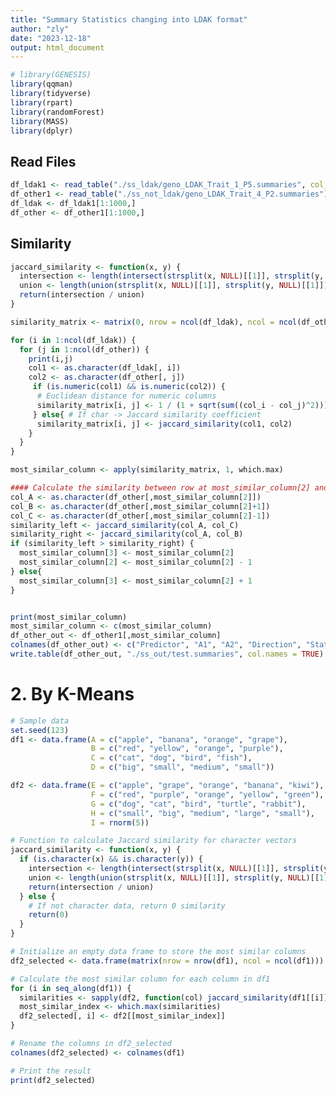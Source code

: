 ```yaml
---
title: "Summary Statistics changing into LDAK format"
author: "zly"
date: "2023-12-18"
output: html_document
---
```


```r
# library(GENESIS)
library(qqman)
library(tidyverse)
library(rpart)
library(randomForest)
library(MASS)
library(dplyr)
```

## Read Files
```r
df_ldak1 <- read_table("./ss_ldak/geno_LDAK_Trait_1_P5.summaries", col_names = TRUE)
df_other1 <- read_table("./ss_not_ldak/geno_LDAK_Trait_4_P2.summaries")
df_ldak <- df_ldak1[1:1000,]
df_other <- df_other1[1:1000,]
```

## Similarity
```r

jaccard_similarity <- function(x, y) {
  intersection <- length(intersect(strsplit(x, NULL)[[1]], strsplit(y, NULL)[[1]]))
  union <- length(union(strsplit(x, NULL)[[1]], strsplit(y, NULL)[[1]]))
  return(intersection / union)
}

similarity_matrix <- matrix(0, nrow = ncol(df_ldak), ncol = ncol(df_other))

for (i in 1:ncol(df_ldak)) {
  for (j in 1:ncol(df_other)) {
    print(i,j)
    col1 <- as.character(df_ldak[, i])
    col2 <- as.character(df_other[, j])
     if (is.numeric(col1) && is.numeric(col2)) {
      # Euclidean distance for numeric columns
      similarity_matrix[i, j] <- 1 / (1 + sqrt(sum((col_i - col_j)^2)))
     } else{ # If char -> Jaccard similarity coefficient
      similarity_matrix[i, j] <- jaccard_similarity(col1, col2)
    }
  }
}

most_similar_column <- apply(similarity_matrix, 1, which.max)

#### Calculate the similarity between row at most_similar_column[2] and the left one or the right one, to see which are A1 and A2
col_A <- as.character(df_other[,most_similar_column[2]])
col_B <- as.character(df_other[,most_similar_column[2]+1])
col_C <- as.character(df_other[,most_similar_column[2]-1])
similarity_left <- jaccard_similarity(col_A, col_C)
similarity_right <- jaccard_similarity(col_A, col_B)
if (similarity_left > similarity_right) {
  most_similar_column[3] <- most_similar_column[2]
  most_similar_column[2] <- most_similar_column[2] - 1
} else{
  most_similar_column[3] <- most_similar_column[2] + 1
}


print(most_similar_column)
most_similar_column <- c(most_similar_column)
df_other_out <- df_other1[,most_similar_column]
colnames(df_other_out) <- c("Predictor", "A1", "A2", "Direction", "Stat", "n")
write.table(df_other_out, "./ss_out/test.summaries", col.names = TRUE)
```



# 2. By K-Means
```r
# Sample data
set.seed(123)
df1 <- data.frame(A = c("apple", "banana", "orange", "grape"),
                  B = c("red", "yellow", "orange", "purple"),
                  C = c("cat", "dog", "bird", "fish"),
                  D = c("big", "small", "medium", "small"))

df2 <- data.frame(E = c("apple", "grape", "orange", "banana", "kiwi"),
                  F = c("red", "purple", "orange", "yellow", "green"),
                  G = c("dog", "cat", "bird", "turtle", "rabbit"),
                  H = c("small", "big", "medium", "large", "small"),
                  I = rnorm(5))

# Function to calculate Jaccard similarity for character vectors
jaccard_similarity <- function(x, y) {
  if (is.character(x) && is.character(y)) {
    intersection <- length(intersect(strsplit(x, NULL)[[1]], strsplit(y, NULL)[[1]]))
    union <- length(union(strsplit(x, NULL)[[1]], strsplit(y, NULL)[[1]]))
    return(intersection / union)
  } else {
    # If not character data, return 0 similarity
    return(0)
  }
}

# Initialize an empty data frame to store the most similar columns
df2_selected <- data.frame(matrix(nrow = nrow(df1), ncol = ncol(df1)))

# Calculate the most similar column for each column in df1
for (i in seq_along(df1)) {
  similarities <- sapply(df2, function(col) jaccard_similarity(df1[[i]], col))
  most_similar_index <- which.max(similarities)
  df2_selected[, i] <- df2[[most_similar_index]]
}

# Rename the columns in df2_selected
colnames(df2_selected) <- colnames(df1)

# Print the result
print(df2_selected)

```

